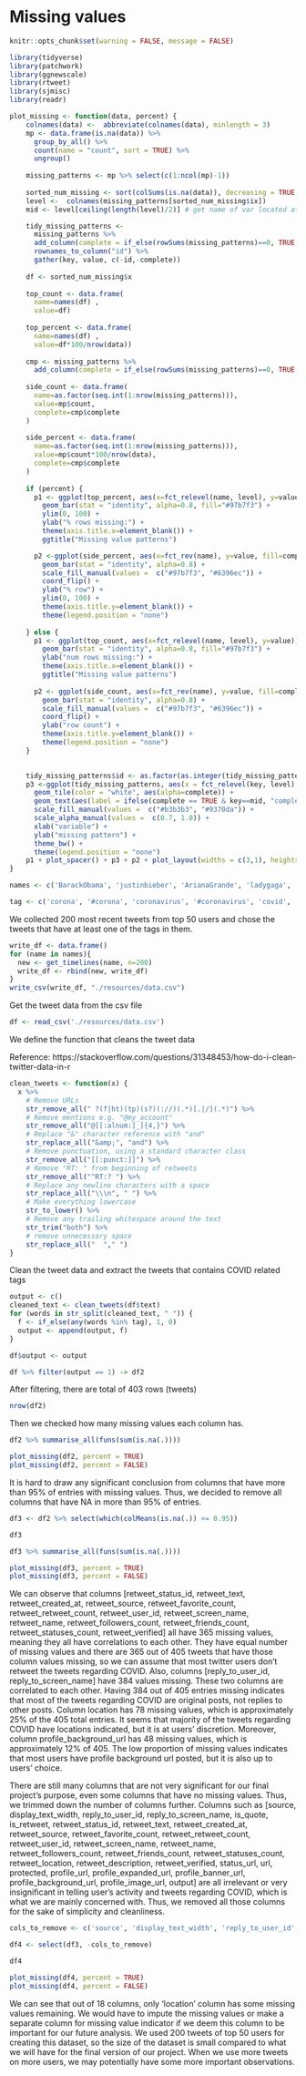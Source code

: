 # Missing values

```r
knitr::opts_chunk$set(warning = FALSE, message = FALSE)
```

```r
library(tidyverse)
library(patchwork)
library(ggnewscale)
library(rtweet)
library(sjmisc)
library(readr)
```

```r
plot_missing <- function(data, percent) {
    colnames(data) <-  abbreviate(colnames(data), minlength = 3)
    mp <- data.frame(is.na(data)) %>%
      group_by_all() %>%
      count(name = "count", sort = TRUE) %>%
      ungroup()
    
    missing_patterns <- mp %>% select(c(1:ncol(mp)-1))
    
    sorted_num_missing <- sort(colSums(is.na(data)), decreasing = TRUE, index.return=TRUE)
    level <-  colnames(missing_patterns[sorted_num_missing$ix])
    mid <- level[ceiling(length(level)/2)] # get name of var located at the center of graph to put "complete case"

    tidy_missing_patterns <- 
      missing_patterns %>%
      add_column(complete = if_else(rowSums(missing_patterns)==0, TRUE, FALSE)) %>%
      rownames_to_column("id") %>%
      gather(key, value, c(-id,-complete))
    
    df <- sorted_num_missing$x
    
    top_count <- data.frame(
      name=names(df) ,  
      value=df)
    
    top_percent <- data.frame(
      name=names(df) ,  
      value=df*100/nrow(data))
    
    cmp <- missing_patterns %>%
      add_column(complete = if_else(rowSums(missing_patterns)==0, TRUE, FALSE))
    
    side_count <- data.frame(
      name=as.factor(seq.int(1:nrow(missing_patterns))),
      value=mp$count,
      complete=cmp$complete
    )
    
    side_percent <- data.frame(
      name=as.factor(seq.int(1:nrow(missing_patterns))),
      value=mp$count*100/nrow(data),
      complete=cmp$complete
    )
    
    if (percent) {
      p1 <- ggplot(top_percent, aes(x=fct_relevel(name, level), y=value)) + 
        geom_bar(stat = "identity", alpha=0.8, fill="#97b7f3") +
        ylim(0, 100) + 
        ylab("% rows missing:") + 
        theme(axis.title.x=element_blank()) +
        ggtitle("Missing value patterns")

      p2 <-ggplot(side_percent, aes(x=fct_rev(name), y=value, fill=complete)) + 
        geom_bar(stat = "identity", alpha=0.8) +
        scale_fill_manual(values =  c("#97b7f3", "#6396ec")) + 
        coord_flip() +
        ylab("% row") +
        ylim(0, 100) + 
        theme(axis.title.y=element_blank()) + 
        theme(legend.position = "none")
      
    } else {
      p1 <- ggplot(top_count, aes(x=fct_relevel(name, level), y=value)) + 
        geom_bar(stat = "identity", alpha=0.8, fill="#97b7f3") +
        ylab("num rows missing:") + 
        theme(axis.title.x=element_blank()) +
        ggtitle("Missing value patterns")
      
      p2 <- ggplot(side_count, aes(x=fct_rev(name), y=value, fill=complete)) + 
        geom_bar(stat = "identity", alpha=0.8) +
        scale_fill_manual(values =  c("#97b7f3", "#6396ec")) + 
        coord_flip() +
        ylab("row count") + 
        theme(axis.title.y=element_blank()) +
        theme(legend.position = "none")
    }
    

    tidy_missing_patterns$id <- as.factor(as.integer(tidy_missing_patterns$id))
    p3 <-ggplot(tidy_missing_patterns, aes(x = fct_relevel(key, level), y = fct_rev(id), fill = value)) +
      geom_tile(color = "white", aes(alpha=complete)) +
      geom_text(aes(label = ifelse(complete == TRUE & key==mid, "complete cases", ""))) + 
      scale_fill_manual(values =  c("#b3b3b3", "#9370da")) + 
      scale_alpha_manual(values =  c(0.7, 1.0)) + 
      xlab("variable") + 
      ylab("missing pattern") +
      theme_bw() + 
      theme(legend.position = "none")
    p1 + plot_spacer() + p3 + p2 + plot_layout(widths = c(3,1), heights = unit(c(2,1), c('cm','null')))
}
```

```r
names <- c('BarackObama', 'justinbieber', 'ArianaGrande', 'ladygaga', 'YouTube', 'KimKardashian', 'elonmusk', 'Twitter', 'BillGates', 'CNN', 'ddlovato', 'nytimes', 'NASA', 'BBCBreaking', 'KylieJenner', 'wizkhalifa', 'LilTunechi', 'NBA', 'POTUS', 'Pink', 'JoeBiden', 'NFL', 'AmitShah', 'WhiteHouse', 'danieltosh', 'AnushkaSharma', 'davidguetta', 'SnoopDogg', 'WSJ', 'KamalaHarris', 'SpaceX', 'VancityReynolds', 'Forbes', 'ABC', 'RobertDowneyJr', 'FLOTUS', 'TheRock', 'AP', 'RyanSeacrest', 'UN', 'BigSean', 'johnlegend', 'netflix', 'FortniteGame', 'JohnCena', 'cnni', 'AOC', 'Marvel', 'enews')

tag <- c('corona', '#corona', 'coronavirus', '#coronavirus', 'covid', '#covid', 'covid19', '#covid19', 'covid-19', '#covid-19', 'sarscov2', '#sarscov2', 'sars cov2', 'sars cov 2', 'covid_19', '#covid_19', '#ncov', 'ncov', '#ncov2019', 'ncov2019', '2019-ncov', '#2019-ncov', 'pandemic', '#pandemic #2019ncov', '2019ncov', 'quarantine', '#quarantine', 'flatten the curve', 'flattening the curve', '#flatteningthecurve', '#flattenthecurve', 'hand sanitizer', '#handsanitizer', '#lockdown', 'lockdown', 'social distancing', '#socialdistancing', 'work from home', '#workfromhome', 'working from home', '#workingfromhome', 'ppe', 'n95', '#ppe', '#n95', '#covidiots', 'covidiots', 'herd immunity', '#herdimmunity', 'pneumonia', '#pneumonia', 'chinese virus', '#chinesevirus', 'wuhan virus', '#wuhanvirus', 'kung flu', '#kungflu', 'wearamask', '#wearamask', 'wear a mask', 'vaccine', 'vaccines', '#vaccine', '#vaccines', 'corona vaccine', 'corona vaccines', '#coronavaccine', '#coronavaccines', 'face shield', '#faceshield', 'face shields', '#faceshields', 'health worker', '#healthworker', 'health workers', '#healthworkers', '#stayhomestaysafe', '#coronaupdate', '#frontlineheroes', '#coronawarriors', '#homeschool', '#homeschooling', '#hometasking', '#masks4all', '#wfh', 'wash ur hands', 'wash your hands', '#washurhands', '#washyourhands', '#stayathome', '#stayhome', '#selfisolating', 'self isolating')
```

We collected 200 most recent tweets from top 50 users and chose the tweets that have at least one of the tags in them.
```r
write_df <- data.frame()
for (name in names){
  new <- get_timelines(name, n=200)
  write_df <- rbind(new, write_df)
}
write_csv(write_df, "./resources/data.csv")
```

Get the tweet data from the csv file
```r
df <- read_csv('./resources/data.csv')
```

We define the function that cleans the tweet data

Reference: https://stackoverflow.com/questions/31348453/how-do-i-clean-twitter-data-in-r
```r
clean_tweets <- function(x) {
  x %>%
    # Remove URLs
    str_remove_all(" ?(f|ht)(tp)(s?)(://)(.*)[.|/](.*)") %>%
    # Remove mentions e.g. "@my_account"
    str_remove_all("@[[:alnum:]_]{4,}") %>%
    # Replace "&" character reference with "and"
    str_replace_all("&amp;", "and") %>%
    # Remove punctuation, using a standard character class
    str_remove_all("[[:punct:]]") %>%
    # Remove "RT: " from beginning of retweets
    str_remove_all("^RT:? ") %>%
    # Replace any newline characters with a space
    str_replace_all("\\\n", " ") %>%
    # Make everything lowercase
    str_to_lower() %>%
    # Remove any trailing whitespace around the text
    str_trim("both") %>% 
    # remove unnecessary space
    str_replace_all("  "," ")
}
```

Clean the tweet data and extract the tweets that contains COVID related tags
```r
output <- c()
cleaned_text <- clean_tweets(df$text)
for (words in str_split(cleaned_text, " ")) {
  f <- if_else(any(words %in% tag), 1, 0)
  output <- append(output, f)
}

df$output <- output

df %>% filter(output == 1) -> df2
```

After filtering, there are total of 403 rows (tweets)
```r
nrow(df2)
```

Then we checked how many missing values each column has.
```r
df2 %>% summarise_all(funs(sum(is.na(.))))
```

```r
plot_missing(df2, percent = TRUE)
plot_missing(df2, percent = FALSE)
```

It is hard to draw any significant conclusion from columns that have more than 95% of entries with missing values.
Thus, we decided to remove all columns that have NA in more than 95% of entries.
```r
df3 <- df2 %>% select(which(colMeans(is.na(.)) <= 0.95))

df3
```

```r
df3 %>% summarise_all(funs(sum(is.na(.))))
```

```r
plot_missing(df3, percent = TRUE)
plot_missing(df3, percent = FALSE)
```

We can observe that columns [retweet_status_id, retweet_text, retweet_created_at, retweet_source, retweet_favorite_count, retweet_retweet_count, retweet_user_id, retweet_screen_name, retweet_name, retweet_followers_count, retweet_friends_count, retweet_statuses_count, retweet_verified] all have 365 missing values, meaning they all have correlations to each other. They have equal number of missing values and there are 365 out of 405 tweets that have those column values missing, so we can assume that most twitter users don't retweet the tweets regarding COVID. 
Also, columns [reply_to_user_id, reply_to_screen_name] have 384 values missing. These two columns are correlated to each other. Having 384 out of 405 entries missing indicates that most of the tweets regarding COVID are original posts, not replies to other posts. 
Column location has 78 missing values, which is approximately 25% of the 405 total entries. It seems that majority of the tweets regarding COVID have locations indicated, but it is at users' discretion. Moreover, column profile_background_url has 48 missing values, which is approximately 12% of 405. The low proportion of missing values indicates that most users have profile background url posted, but it is also up to users' choice.

There are still many columns that are not very significant for our final project's purpose, even some columns that have no missing values. Thus, we trimmed down the number of columns further.
Columns such as [source, display_text_width, reply_to_user_id, reply_to_screen_name, is_quote, is_retweet, retweet_status_id, retweet_text, retweet_created_at, retweet_source, retweet_favorite_count, retweet_retweet_count, retweet_user_id, retweet_screen_name, retweet_name, retweet_followers_count, retweet_friends_count, retweet_statuses_count, retweet_location, retweet_description, retweet_verified, status_url, url, protected, profile_url, profile_expanded_url, profile_banner_url, profile_background_url, profile_image_url, output] are all irrelevant or very insignificant in telling user's activity and tweets regarding COVID, which is what we are mainly concerned with. Thus, we removed all those columns for the sake of simplicity and cleanliness.

```r
cols_to_remove <- c('source', 'display_text_width', 'reply_to_user_id', 'reply_to_screen_name', 'is_quote', 'is_retweet', 'retweet_status_id', 'retweet_text', 'retweet_created_at', 'retweet_source', 'retweet_favorite_count', 'retweet_retweet_count', 'retweet_user_id', 'retweet_screen_name', 'retweet_name', 'retweet_followers_count', 'retweet_friends_count', 'retweet_statuses_count', 'retweet_location', 'retweet_description', 'retweet_verified', 'status_url', 'url', 'protected', 'profile_url', 'profile_expanded_url', 'profile_banner_url', 'profile_background_url', 'profile_image_url', 'output')

df4 <- select(df3, -cols_to_remove)

df4
```

```r
plot_missing(df4, percent = TRUE)
plot_missing(df4, percent = FALSE)
```

We can see that out of 18 columns, only 'location' column has some missing values remaining. We would have to impute the missing values or make a separate column for missing value indicator if we deem this column to be important for our future analysis. We used 200 tweets of top 50 users for creating this dataset, so the size of the dataset is small compared to what we will have for the final version of our project. When we use more tweets on more users, we may potentially have some more important observations.


